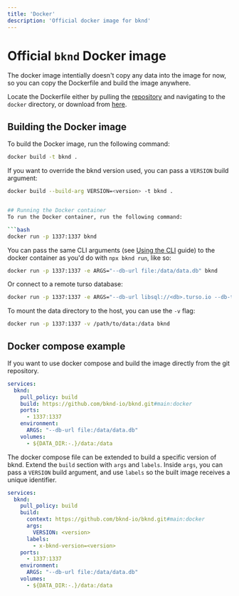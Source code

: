 ```yaml
---
title: 'Docker'
description: 'Official docker image for bknd'
---
```


# Official `bknd` Docker image
The docker image intentially doesn't copy any data into the image for now, so you can copy the Dockerfile and build the image anywhere.

Locate the Dockerfile either by pulling the [repository](https://github.com/bknd-io/bknd) and navigating to the `docker` directory, or download from [here](https://github.com/bknd-io/bknd/blob/main/docker/Dockerfile).

## Building the Docker image
To build the Docker image, run the following command:

```bash
docker build -t bknd .
```

If you want to override the bknd version used, you can pass a `VERSION` build argument:
```bash
docker build --build-arg VERSION=<version> -t bknd .
````

```bash

## Running the Docker container
To run the Docker container, run the following command:

```bash
docker run -p 1337:1337 bknd
```

You can pass the same CLI arguments (see [Using the CLI](https://docs.bknd.io/cli) guide) to the docker container as you'd do with `npx bknd run`, like so:

```bash
docker run -p 1337:1337 -e ARGS="--db-url file:/data/data.db" bknd
```
Or connect to a remote turso database:
```bash
docker run -p 1337:1337 -e ARGS="--db-url libsql://<db>.turso.io --db-token <token>" bknd
```

To mount the data directory to the host, you can use the `-v` flag:
```bash
docker run -p 1337:1337 -v /path/to/data:/data bknd
```

## Docker compose example

If you want to use docker compose and build the image directly from the git repository.

```yaml compose.yml
services:
  bknd:
    pull_policy: build
    build: https://github.com/bknd-io/bknd.git#main:docker
    ports:
      - 1337:1337
    environment:
      ARGS: "--db-url file:/data/data.db"
    volumes:
      - ${DATA_DIR:-.}/data:/data
```


The docker compose file can be extended to build a specific version of bknd.
Extend the `build` section with `args` and `labels`.
Inside `args`, you can pass a `VERSION` build argument, and use `labels` so the built image receives a unique identifier.

```yaml compose.yml
services:
  bknd:
    pull_policy: build
    build:
      context: https://github.com/bknd-io/bknd.git#main:docker
      args:
        VERSION: <version>
      labels:
        - x-bknd-version=<version>
    ports:
      - 1337:1337
    environment:
      ARGS: "--db-url file:/data/data.db"
    volumes:
      - ${DATA_DIR:-.}/data:/data
```
